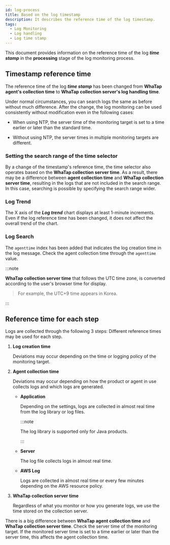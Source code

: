 ```yaml
---
id: log-process
title: Based on the log timestamp
description: It describes the reference time of the log timestamp.
tags:
  - Log Monitoring
  - Log handling
  - Log time stamp
---
```


<!-- >

와탭의 로그 모니터링은 대량의 로그 생성부터 수집, 저장, 처리 및 폐기까지 로그 생명 주기 전 과정을 통합 모니터링합니다.

-->

This document provides information on the reference time of the log **_time stamp_** in the **processing** stage of the log monitoring process.

## Timestamp reference time

<ImgLang img="log-timestamp.png" desc="Change of the log timestamp's reference time" />

The reference time of the log **_time stamp_** has been changed from **WhaTap agent's collection time** to **WhaTap collection server's log handling time**.

Under normal circumstances, you can search logs the same as before without much difference. After the change, the log monitoring can be used consistently without modification even in the following cases:

- When using NTP, the server time of the monitoring target is set to a time earlier or later than the standard time.

- Without using NTP, the server times in multiple monitoring targets are different.

### Setting the search range of the time selector

By a change of the timestamp's reference time, the time selector also operates based on the **WhaTap collection server time**. As a result, there may be a difference between **agent collection time** and **WhaTap collection server time**, resulting in the logs that are not included in the search range. In this case, searching is possible by specifying the search range wider.

### Log Trend

The X axis of the **_Log trend_** chart displays at least 1-minute increments. Even if the log reference time has been changed, it does not affect the overall trend of the chart.

### Log Search

The `agenttime` index has been added that indicates the log creation time in the log message. Check the agent collection time through the `agenttime` value.

:::note 

**WhaTap collection server time** that follows the UTC time zone, is converted according to the user's browser time for display.

> For example, the UTC+9 time appears in Korea. 

:::

## Reference time for each step

Logs are collected through the following 3 steps: Different reference times may be used for each step. 

<!-- > 
모니터링 대상에서 로그 발생 -> 에이전트 수집 -> 와탭 수집 서버 수집
이미지 만들기*
-->

1. **Log creation time**

   Deviations may occur depending on the time or logging policy of the monitoring target. 

2. **Agent collection time** 

   Deviations may occur depending on how the product or agent in use collects logs and which logs are generated. 

   - **Application**

     Depending on the settings, logs are collected in almost real time from the log library or log files.

     :::note 

     The log library is supported only for Java products. 

     :::

   - **Server** 

     The log file collects logs in almost real time. 

   - **AWS Log**

     Logs are collected in almost real time or every few minutes depending on the AWS resource policy. 

3. **WhaTap collection server time**

   Regardless of what you monitor or how you generate logs, we use the time stored on the collection server. 

There is a big difference between **WhaTap agent collection time** and **WhaTap collection server time**. Check the server time of the monitoring target. If the monitored server time is set to a time earlier or later than the server time, this affects the agent collection time.

<!-- 

The log monitoring process consists of **collect**, **process**, **save**, and **view** steps. 

-->
